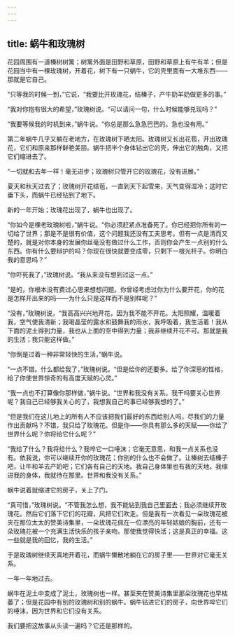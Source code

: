 ```yaml
---
---
---
```

title: 蜗牛和玫瑰树
---



花园周围有一道榛树树篱；树篱外面是田野和草原，田野和草原上有牛有羊；但是花园当中有一棵玫瑰树，开着花，树下有一只蜗牛，它的壳里面有一大堆东西——那就是它自己。

“只等我的时候一到，”它说，“我要比开玫瑰花，结榛子，产牛奶羊奶做更多的事。”

“我对你抱有很大的希望，”玫瑰树说。“可以请问一句，什么时候能够兑现吗？”

“我要等候我的时机到来，”蜗牛说。“你总是那么急急巴巴的。急也没有用。”

第二年蜗牛几乎又躺在老地方，在玫瑰树下晒太阳。玫瑰树又长出花苞，开出玫瑰花，它们和原来那样鲜艳美丽。蜗牛把半个身体钻出它的壳，伸出它的触角，又把它们缩进去了。

“一切就和去年一样！毫无进步；玫瑰树只管开它的玫瑰花，没有进展。”

夏天和秋天过去了；玫瑰树开花结苞，一直到天下起雪来，天气变得湿冷；这时它垂下头，而蜗牛已经钻到了地下。

新的一年开始；玫瑰花出现了，蜗牛也出现了。

“你如今是棵老玫瑰树啦，”蜗牛说。“你必须赶紧点准备死了。你已经把你所有的一切给了世界；那是不是很有价值，这个问题我还没有工夫思考。但有一点是清而又楚的，就是对你本身的发展你丝毫没有做过什么工作，否则你会产生一点别的什么东西。你有什么要辩护的吗？你现在很快就要变成零，只剩下一根光杆子。你明白我的意思吗？”

“你吓死我了，”玫瑰树说。“我从来没有想到过这一点。”

“是的，你根本没有费过心思来想想问题。你曾经考虑过你为什么要开花，你的花是怎样开出来的吗——为什么只是这样而不是别样呢？”

“没有，”玫瑰树说，“我高高兴兴地开花，因为我不能不开花。太阳照耀，温暖着我，空气使我清新；我喝晶莹的露水和鼓舞我的雨水，我呼吸着，我生活着！我从下面的泥土得到力量，我也从上面的空中得到力量；我非继续开花不可。那就是我的生活；我只能这样做。”

“你倒是过着一种非常轻快的生活，”蜗牛说。

“一点不错。什么都给我了，”玫瑰树说。“但是给你的还要多。给了你深思的性格，给了你使世界惊奇的有高度天赋的心灵。”

“我一点也不打算像你那样做，”蜗牛说。“世界和我没有关系。我干吗要关心世界呢？我自己已经够我关心的了，我想我自己的事已经够我想的了。”

“但是我们在这儿地上的所有人不应该把我们最好的东西给别人吗，尽我们的力量作出贡献吗？不错，我只给了玫瑰花。但是你——你具有那么多的天赋——你给了世界什么呢？你将给它什么呢？”

“我给了什么？我将给什么？我啐它一口唾沫；它毫无意思，和我一点关系也没有。依我说，你可以继续开你的玫瑰花；你别的什么也不会做了。让榛树去结榛子吧，让牛和羊去产奶吧；它们各有自己的天地。我自己身体里也有我的天地。我缩进我的身体，我就待在那里。世界和我没有关系。”

蜗牛说着就缩进它的房子，关上了门。

“真可惜，”玫瑰树说。“不管我怎么想，我不能钻到我自己里面去；我必须继续开玫瑰花。然后它们落下它们的花瓣，风把它们吹走。但是我有一次看见一朵玫瑰花被夹在那位太太的赞美诗集里，一朵玫瑰花佩在一位漂亮的年轻姑娘的胸前，还有一朵玫瑰花被一个充满生活快乐的孩子亲吻。那使我觉得快活；这是真正的幸福。这一些就是我的回忆，我的生活。”

于是玫瑰树继续天真地开着花，而蜗牛懒散地躺在它的房子里——世界对它毫无关系。

一年一年地过去。

蜗牛在泥土中变成了泥土，玫瑰树也一样。甚至夹在赞美诗集里那朵玫瑰花也早枯萎了；但是花园中有别的玫瑰树和别的蜗牛。蜗牛钻进它们的房子，向世界啐它们的唾沫，因为世界和它们没有关系。

我们要把这故事从头读一遍吗？它还是那样的。